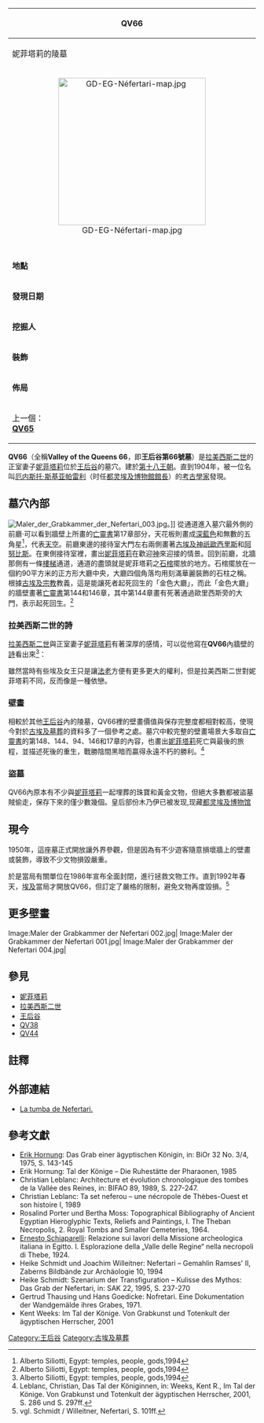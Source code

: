 {| class="infobox" style="width:20em;"
!colspan="3"|QV66
|-
!colspan="3"|妮菲塔莉的陵墓
|-
| colspan="2" style="padding-bottom:1em;text-align:center;" | [[File:GD-EG-Néfertari-map.jpg|300px]]
|-
|'''地點'''
|colspan="2"|王后谷
|-
|'''發現日期'''
|colspan="2"|1904年
|-
|'''挖掘人'''
|colspan="2"|[[厄内斯托·斯基亚帕雷利|厄内斯托·斯基亚帕雷利]]
|-
|'''裝飾'''
|colspan="2"|[[亡靈書|亡靈書]]、[[金色大廳|金色大廳]]、[[拉美西斯二世的詩|拉美西斯二世的詩]]
|-
|'''佈局'''
|colspan="2"|正方形
|- style="text-align: center;"
| style="width: 50%;" | 上一個：<br />'''[[QV65|QV65]]'''
| style="width: 50%;" | 下一個：<br />'''[[QV67|QV67]]'''
|}

'''QV66'''（全稱'''Valley of the Queens 66'''，即'''王后谷第66號墓'''）是[[拉美西斯二世|拉美西斯二世]]的正室妻子[[妮菲塔莉|妮菲塔莉]]位於[[王后谷|王后谷]]的墓穴。建於[[第十八王朝|第十八王朝]]。直到1904年，被一位名叫[[厄内斯托·斯基亚帕雷利|厄内斯托·斯基亚帕雷利]]（时任[[都灵|都灵]][[埃及博物館|埃及博物館館長]]）的[[考古學|考古學家]]發現。

== 墓穴內部 ==
[[Image:Maler_der_Grabkammer_der_Nefertari_003.jpg|right]]。]]
從通道進入墓穴最外側的前廳‧可以看到牆壁上所畫的[[亡靈書|亡靈書]]第17章部分，天花板則畫成[[深藍色|深藍色]]和無數的五角星<ref name="siliotti">Alberto Siliotti, Egypt: temples, people, gods,1994</ref>，代表[[天空|天空]]。前廳東邊的接待室大門左右兩側畫著[[埃及神話|古埃及神祇]][[歐西里斯|歐西里斯]]和[[阿努比斯|阿努比斯]]。在東側接待室裡，畫出[[妮菲塔莉|妮菲塔莉]]在歡迎[[神|神]]來迎接的情景。回到前廳，北牆那側有一條[[樓梯|樓梯]]通道，通道的盡頭就是妮菲塔莉之[[石棺|石棺]]擺放的地方。石棺擺放在一個約90平方米的正方形大廳中央，大廳四個角落均用刻滿華麗裝飾的石柱之稱。根據[[古埃及宗教|古埃及宗教]]教義，這是能讓死者起死回生的「金色大廳」，而此「金色大廳」的牆壁畫著[[亡靈書|亡靈書]]第144和146章，其中第144章畫有死著通過歐里西斯旁的大門，表示起死回生。<ref name="siliotti">Alberto Siliotti, Egypt: temples, people, gods,1994</ref>

===拉美西斯二世的詩===
[[拉美西斯二世|拉美西斯二世]]與正室妻子[[妮菲塔莉|妮菲塔莉]]有著深厚的感情，可以從他寫在'''QV66'''內牆壁的[[詩|詩]]看出來<ref name="siliotti">Alberto Siliotti, Egypt: temples, people, gods,1994</ref>：

{{Cquote 2| 我的愛是獨一無二的，<br/>沒有任何人可以媲美她，<br/>因為她是世上最美麗的女人，<br/>僅僅透過接觸，<br/>她就已偷走我的心。}}

雖然當時有些埃及女王只是讓[[法老|法老]]方便有更多更大的權利，但是拉美西斯二世對妮菲塔莉不同，反而像是一種依戀。

===壁畫===
相較於其他[[王后谷|王后谷]]內的陵墓，QV66裡的壁畫價值與保存完整度都相對較高，使現今對於[[古埃及墓葬|古埃及墓葬]]的資料多了一個參考之處。墓穴中較完整的壁畫場景大多取自[[亡靈書|亡靈書]]的第148、144、94、146和17章的內容，也畫出[[妮菲塔莉|妮菲塔莉]]死亡與最後的旅程，並描述死後的重生，戰勝陰間黑暗而贏得永遠不朽的勝利。<ref>Leblanc, Christian, Das Tal der Königinnen, in: Weeks, Kent R., Im Tal der Könige. Von Grabkunst und Totenkult der ägyptischen Herrscher, 2001, S. 286 und S. 297ff.</ref>

===盜墓===
QV66內原本有不少與[[妮菲塔莉|妮菲塔莉]]一起埋葬的珠寶和黃金文物，但絕大多數都被盜墓賊偷走，保存下來的僅少數幾個。皇后部份木乃伊已被发现,现藏[[都灵埃及博物馆|都灵埃及博物馆]]

== 現今 ==
1950年，這座墓正式開放讓外界參觀，但是因為有不少遊客隨意損壞牆上的壁畫或裝飾，導致不少文物損毀嚴重。

於是當局有關單位在1986年宣布全面封閉，進行拯救文物工作。直到1992年春天，[[埃及|埃及]]當局才開放QV66，但訂定了嚴格的限制，避免文物再度毀損。<ref>vgl. Schmidt / Willeitner, Nefertari, S. 101ff.</ref>

== 更多壁畫 ==
<gallery>

Image:Maler der Grabkammer der Nefertari 002.jpg|
Image:Maler der Grabkammer der Nefertari 001.jpg|
Image:Maler der Grabkammer der Nefertari 004.jpg|
</gallery>

== 參見 ==
* [[妮菲塔莉|妮菲塔莉]]
* [[拉美西斯二世|拉美西斯二世]]
* [[王后谷|王后谷]]
* [[QV38|QV38]]
* [[QV44|QV44]]

== 註釋 ==
{{reflist}}

== 外部連結 ==
* [https://web.archive.org/web/20071102092732/http://www.geocities.com/isanefe/tumbanereftari.html La tumba de Nefertari.]

== 參考文獻 ==

* [[Erik_Hornung|Erik Hornung]]: Das Grab einer ägyptischen Königin, in: BiOr 32 No. 3/4, 1975, S. 143-145
* Erik Hornung: Tal der Könige – Die Ruhestätte der Pharaonen, 1985
* Christian Leblanc: Architecture et évolution chronologique des tombes de la Vallée des Reines, in: BIFAO 89, 1989, S. 227-247.
* Christian Leblanc: Ta set neferou – une nécropole de Thèbes-Ouest et son histoire I, 1989
* Rosalind Porter und Bertha Moss: Topographical Bibliography of Ancient Egyptian Hieroglyphic 	Texts, Reliefs and Paintings, I. The Theban Necropolis, 2. Royal Tombs and Smaller Cemeteries, 1964.
* [[Ernesto_Schiaparelli|Ernesto Schiaparelli]]: Relazione sui lavori della Missione archeologica italiana in Egitto. I. Esplorazione della „Valle delle Regine“ nella necropoli di Thebe, 1924.
* Heike Schmidt und Joachim Willeitner: Nefertari – Gemahlin Ramses' II, Zaberns Bildbände zur 	Archäologie 10, 1994
* Heike Schmidt: Szenarium der Transfiguration – Kulisse des Mythos: Das Grab der Nefertari, in: SAK 22, 1995, S. 237-270
* Gertrud Thausing und Hans Goedicke: Nofretari. Eine Dokumentation der Wandgemälde ihres Grabes, 1971.
* Kent Weeks: Im Tal der Könige. Von Grabkunst und Totenkult der ägyptischen Herrscher, 2001


[[Category:王后谷|Category:王后谷]]
[[Category:古埃及墓葬|Category:古埃及墓葬]]